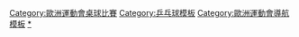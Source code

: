 {{Navbox
| name = 歐洲運動會桌球比賽
| title = [[歐洲運動會桌球比賽]]
| state = {{{state|autocollapse}}}
| listclass = hlist
| imageleft = [[Image:Table tennis pictogram.svg|50px]]
| liststyle = padding-right:50px
| list1 =
* [[2015年歐洲運動會桌球比賽|2015]]
* [[2019年歐洲運動會乒乓球比賽|2019]]
}}<includeonly>[[Category:歐洲運動會桌球比賽]]</includeonly><noinclude>
{{collapsible option}}
[[Category:乒乓球模板]]
[[Category:歐洲運動會導航模板]]
[[Category:歐洲運動會桌球比賽|*]]
</noinclude>